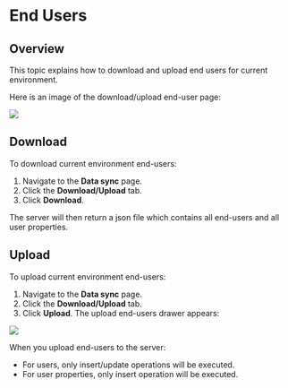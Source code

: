 
# End Users

## Overview

This topic explains how to download and upload end users for current environment.

Here is an image of the download/upload end-user page:

![](../data-import-and-export/assets/end-users/001.webp)

## Download

To download current environment end-users:

1. Navigate to the **Data sync** page.
2. Click the **Download/Upload** tab.
3. Click **Download**.

The server will then return a json file which contains all end-users and all user properties.

## Upload

To upload current environment end-users:

1. Navigate to the **Data sync** page.
2. Click the **Download/Upload** tab.
3.  Click **Upload**. The upload end-users drawer appears:

![](../data-import-and-export/assets/end-users/002.webp)

<Callout type="info">
When you upload end-users to the server:

- For users, only insert/update operations will be executed.
- For user properties, only insert operation will be executed.
</Callout>

